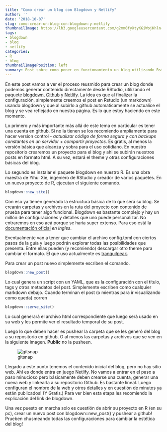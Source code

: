```yaml
---
title: "Como crear un blog con Blogdown y Netlify"
author: ''
date: '2018-10-07'
slug: como-crear-un-blog-con-blogdown-y-netlify
thumbnailImage: https://lh3.googleusercontent.com/g2mm0fyXtyKGiWojKhln-Ln3yZQRqVl7Tc2YtfIY65Okj8jVnsg_dkkmikxPvsaoMh6KhOUr5QhjkYF4Aw=w190-h220
tags:
- blogdown
- blog
- netlify
categories:
- R
- blog
thumbnailImagePosition: left
summary: Post sobre como poner en funcionamiento un blog utilizando Rstudio, blogdown, github y netlify! Todo gratis!
---
```


En este post vamos a ver el proceso reusmido para crear un blog donde podemos generar contenido directamente desde RStudio, utilizando el paquete [blogdown](https://bookdown.org/yihui/blogdown/), [Github](www.github.com) y [Netlify](www.netlify.com).
La idea es que al finalizar la configuración, simplemente creemos el post en Rstudio (un markdown) usando blogdown y que al subirlo a github automaticamente se actualice el blog y se vea reflejado en nuestra página. Es lo que estoy haciendo en este momento.

Lo primero y más importante más allá de este tema en particular es tener una cuenta en github. Si no la tienen se los recomiendo ampliamente para hacer version control - *actualizar código de forma segura y con backups constantes en un servidor + compartir proyectos*. Es gratis, al menos la versión básica que alcanza y sobra para el uso cotidiano. 
En nuestro repositorio crearemos un proyecto para el blog y ahi se subirán nuestros posts en formato html. A su vez, estará el theme y otras configuraciones básicas del blog.  

Lo segundo es instalar el paquete blogdown en nuestro R. Es una obra maestra de Yihui Xie, ingeniero de RStudio y creador de varios paquetes.
En un nuevo proyecto de R, ejecutan el siguiente comando.
```r
blogdown::new_site()
```

Con eso ya tienen generado la estructura básica de lo que será su blog. Se crearán carpetas y archivos en la ruta del proyecto con contenido de prueba para tener algo funcional.
Blogdown es bastante complejo y hay un millón de configuraciones y detalles que uno puede personalizar. No entraremos en eso acá porque se haría super extenso. Para eso está la [documentación oficial](https://bookdown.org/yihui/blogdown/) *en ingles*.

Eventualmente van a tener que cambiar el archivo config.toml con ciertos pasos de la guía y luego podrán explorar todas las posibilidades que presenta. Entre ellas pueden (y recomiendo) descargar otro theme para cambiar el formato. El que uso actualmente es [tranquilpeak](https://github.com/kakawait/hugo-tranquilpeak-theme).

Para crear un post nuevo simplemente escriben el comando.
```r
blogdown::new_post()
```

Lo cual genera un script con un YAML, que es la configuración con el título, tags y otros metadatos del post. Simplemente escriben como cualquier markdown debajo.
Cuando terminan el post (o mientras para ir visualizando como queda) corren 
```r
blogdown::serve_site()
```
Lo cual generará el archivo html correspondiente que luego será usado en su web y les permite ver el resultado temporal de su post.

Luego lo que deben hacer es pushear  la carpeta que se les generó del blog a su repositorio en github. O al menos las carpetas y archivos que se ven en la siguiente imagen. **Public** no la pusheen.

![gitsnap](/post/2018-10-07-como-crear-un-blog-con-blogdown-y-netlify/figure-html/GitSnapshot.PNG)


Llegado a este punto tenemos el contenido inicial del blog, pero no hay sitio web. Ahí es donde entra en juego Netlify.
No vamos a entrar en el paso a paso minucioso pero básicamente deben crearse una cuenta, generar una nueva web y linkearla a su repositorio Github. Es bastante lineal. Luego configuran el nombre de la web y otros detalles y en cuestión de minutos ya están publicados! (Y Gratis.)
Para ver bien esta etapa les recomiendo la explicación del link de blogdown.

Una vez puesto en marcha solo es cuestión de abrir su proyecto en R (en su pc), crear un nuevo post con blogdown::new_post() y pushear a github!
Prueben chusmeando todas las configuraciones para cambiar la estética del blog!
